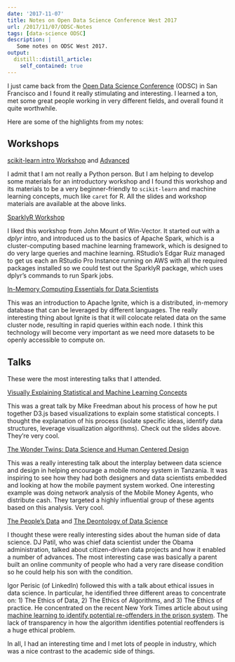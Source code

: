```yaml
---
date: '2017-11-07'
title: Notes on Open Data Science Conference West 2017
url: /2017/11/07/ODSC-Notes
tags: [data-science ODSC]
description: |
   Some notes on ODSC West 2017.  
output:
  distill::distill_article:
    self_contained: true
---
```



I just came back from the [Open Data Science Conference](https://odscwest.pathable.com) (ODSC) in San Francisco and I found it really stimulating and interesting. I learned a ton, met some great people working in very different fields, and overall found it quite worthwhile.

Here are some of the highlights from my notes:

## Workshops

[scikit-learn intro Workshop](https://github.com/amueller/ml-training-intro) and [Advanced](https://github.com/amueller/ml-training-advanced)

I admit that I am not really a Python person. But I am helping to develop some materials for an introductory workshop and I found this workshop and its materials to be a very beginner-friendly to `scikit-learn` and machine learning concepts, much like `caret` for R. All the slides and workshop materials are available at the above links.

[SparklyR Workshop](https://github.com/WinVector/ODSCWest2017)

I liked this workshop from John Mount of Win-Vector. It started out with a *dplyr* intro, and introduced us to the basics of Apache Spark, which is a cluster-computing based machine learning framework, which is designed to do very large queries and machine learning. RStudio's Edgar Ruiz managed to get us each an RStudio Pro Instance running on AWS with all the required packages installed so we could test out the SparklyR package, which uses dplyr's commands to run Spark jobs.

[In-Memory Computing Essentials for Data Scientists](https://drive.google.com/file/d/0B3MFD2S4MhtGd1ltVHZkbFhHX0ZUbGlGZmtNRjllQ2NtQkJN/view?usp=sharing)

This was an introduction to Apache Ignite, which is a distributed, in-memory database that can be leveraged by different languages. The really interesting thing about Ignite is that it will colocate related data on the same cluster node, resulting in rapid queries within each node. I think this technology will become very important as we need more datasets to be openly accessible to compute on.

## Talks

These were the most interesting talks that I attended.

[Visually Explaining Statistical and Machine Learning Concepts](http://mfviz.com/odsc-2017/#/)

This was a great talk by Mike Freedman about his process of how he put together D3.js based visualizations to explain some statistical concepts. I thought the explanation of his process (isolate specific ideas, identify data structures, leverage visualization algorithms). Check out the slides above. They're very cool.

[The Wonder Twins: Data Science and Human Centered Design](https://odscwest.pathable.com/meetings/596522)

This was a really interesting talk about the interplay between data science and design in helping encourage a mobile money system in Tanzania. It was inspiring to see how they had both designers and data scientists embedded and looking at how the mobile payment system worked. One interesting example was doing network analysis of the Mobile Money Agents, who distribute cash. They targeted a highly influential group of these agents based on this analysis. Very cool.

[The People's Data](https://odscwest.pathable.com/meetings/601861)
and [The Deontology of Data Science](https://odscwest.pathable.com/meetings/604496)

I thought these were really interesting sides about the human side of data science. DJ Patil, who was chief data scientist under the Obama administration, talked about citizen-driven data projects and how it enabled a number of advances. The most interesting case was basically a parent built an online community of people who had a very rare disease condition so he could help his son with the condition.

Igor Perisic (of LinkedIn) followed this with a talk about ethical issues in data science. In particular, he identified three different areas to concentrate on: 1) The Ethics of Data, 2) The Ethics of Algorithms, and 3) The Ethics of practice. He concentrated on the recent New York Times article about using [machine learning to identify potential re-offenders in the prison system](https://www.nytimes.com/2017/05/01/us/politics/sent-to-prison-by-a-software-programs-secret-algorithms.html). The lack of transparency in how the algorithm identifies potential reoffenders is a huge ethical problem.

In all, I had an interesting time and I met lots of people in industry, which was a nice contrast to the academic side of things.